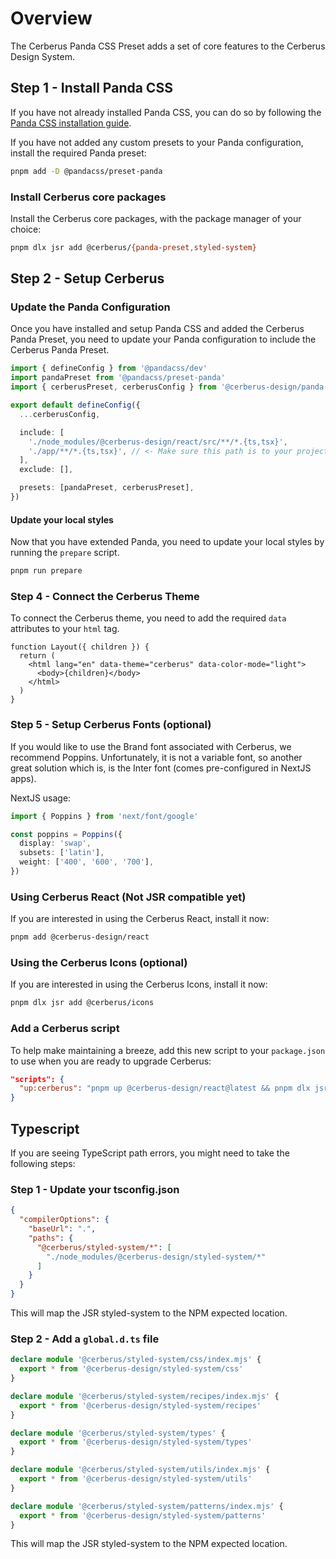 
# Overview

The Cerberus Panda CSS Preset adds a set of core features to the Cerberus Design System.

<NoteAdmonition description="This guide assumes you are familiar with Panda CSS. If you are not, please take a moment to familiarize yourself with the framework." />

## Step 1 - Install Panda CSS

If you have not already installed Panda CSS, you can do so by following the [Panda CSS installation guide](https://panda-css.com/docs/installation/nextjs).

If you have not added any custom presets to your Panda configuration, install the required Panda preset:

```bash
pnpm add -D @pandacss/preset-panda
```

### Install Cerberus core packages

Install the Cerberus core packages, with the package manager of your choice:

```bash
pnpm dlx jsr add @cerberus/{panda-preset,styled-system}
```

## Step 2 - Setup Cerberus

### Update the Panda Configuration

Once you have installed and setup Panda CSS and added the Cerberus Panda Preset, you need to update your Panda configuration to include the Cerberus Panda Preset.

```ts title="panda.config.ts"
import { defineConfig } from '@pandacss/dev'
import pandaPreset from '@pandacss/preset-panda'
import { cerberusPreset, cerberusConfig } from '@cerberus-design/panda-preset'

export default defineConfig({
  ...cerberusConfig,

  include: [
    './node_modules/@cerberus-design/react/src/**/*.{ts,tsx}',
    './app/**/*.{ts,tsx}', // <- Make sure this path is to your project
  ],
  exclude: [],

  presets: [pandaPreset, cerberusPreset],
})

```

#### Update your local styles

Now that you have extended Panda, you need to update your local styles by running the `prepare` script.

```bash
pnpm run prepare
```

<NoteAdmonition description="Adding Cerberus will add add a new importMap pointing to '@cerberus/styled-system'. This is the new path you will need to use for all your Panda references." />

### Step 4 - Connect the Cerberus Theme

To connect the Cerberus theme, you need to add the required `data` attributes to your `html` tag.

```tsx title="app/layout.tsx" {3}
function Layout({ children }) {
  return (
    <html lang="en" data-theme="cerberus" data-color-mode="light">
      <body>{children}</body>
    </html>
  )
}
```

### Step 5 - Setup Cerberus Fonts (optional)

If you would like to use the Brand font associated with Cerberus, we recommend Poppins. Unfortunately, it is not a variable font, so another great solution which is, is the Inter font (comes pre-configured in NextJS apps).

NextJS usage:

```ts title="app/layout.tsx"
import { Poppins } from 'next/font/google'

const poppins = Poppins({
  display: 'swap',
  subsets: ['latin'],
  weight: ['400', '600', '700'],
})
```

### Using Cerberus React (Not JSR compatible yet)

If you are interested in using the Cerberus React, install it now:

```bash
pnpm add @cerberus-design/react
```

### Using the Cerberus Icons (optional)

If you are interested in using the Cerberus Icons, install it now:

```bash
pnpm dlx jsr add @cerberus/icons
```

<NoteAdmonition description="The Cerberus React library is icon-agnostic which means you can combine any icon library with it." />

### Add a Cerberus script

To help make maintaining a breeze, add this new script to your `package.json` to use when you are ready to upgrade Cerberus:

```json title="package.json"
"scripts": {
  "up:cerberus": "pnpm up @cerberus-design/react@latest && pnpm dlx jsr add @cerberus/{panda-preset,styled-system,icons}@latest"
}
```

## Typescript

If you are seeing TypeScript path errors, you might need to take the following steps:

### Step 1 - Update your tsconfig.json

```json title="tsconfig.json"
{
  "compilerOptions": {
    "baseUrl": ".",
    "paths": {
      "@cerberus/styled-system/*": [
        "./node_modules/@cerberus-design/styled-system/*"
      ]
    }
  }
}
```
This will map the JSR styled-system to the NPM expected location.

### Step 2 - Add a `global.d.ts` file

```ts title="global.d.ts"
declare module '@cerberus/styled-system/css/index.mjs' {
  export * from '@cerberus-design/styled-system/css'
}

declare module '@cerberus/styled-system/recipes/index.mjs' {
  export * from '@cerberus-design/styled-system/recipes'
}

declare module '@cerberus/styled-system/types' {
  export * from '@cerberus-design/styled-system/types'
}

declare module '@cerberus/styled-system/utils/index.mjs' {
  export * from '@cerberus-design/styled-system/utils'
}

declare module '@cerberus/styled-system/patterns/index.mjs' {
  export * from '@cerberus-design/styled-system/patterns'
}

```
This will map the JSR styled-system to the NPM expected location.